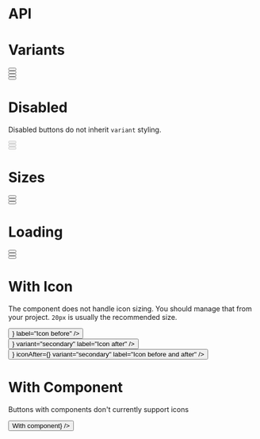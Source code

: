 
<Meta title="Button" component={Button} />

# API

<Props of={Button} />

# Variants

<Preview>
  <Story name="Variants">
    <div>
      <div className="inline-flex">
        <Button label="Primary" />
      </div>
      <div className="inline-flex ml-2">
        <Button label="Secondary" variant="secondary" />
      </div>
      <div className="inline-flex ml-2">
        <Button label="Danger" variant="danger" />
      </div>
      <div className="inline-flex ml-2">
        <Button label="Minimal" variant="minimal" />
      </div>
    </div>
  </Story>
</Preview>

# Disabled

Disabled buttons do not inherit `variant` styling.

<Preview>
  <Story name="Disabled">
    <div>
      <div className="block">
        <Button label="Disabled" disabled />
      </div>
      <div className="block mt-2">
        <Button label="Disabled" disabled large />
      </div>
      <div className="block mt-2">
        <Button label="Disabled" disabled block />
      </div>
    </div>
  </Story>
</Preview>

# Sizes

<Preview>
  <Story name="Size">
    <div>
      <div>
        <Button label="Default" />
      </div>
      <div className="block mt-2">
        <div className="inline-flex">
          <Button label="Large" large />
        </div>
      </div>
      <div className="mt-2">
        <Button label="Block large" block />
      </div>
    </div>
  </Story>
</Preview>

# Loading

<Preview>
  <Story name="Loading">
    <div>
      <div className="inline-flex">
        <Button label="Loading" isLoading={true} />
      </div>
      <div className="inline-flex ml-2">
        <Button label="Loading" variant="secondary" isLoading={true} />
      </div>
      <div className="inline-flex ml-2">
        <Button label="Loading" variant="danger" isLoading={true} />
      </div>
    </div>
  </Story>
</Preview>

# With Icon

The component does not handle icon sizing. You should manage that from your project. `20px` is usually the recommended size.

<Preview>
  <Story name="With Icon">
    <div>
      <div>
        <Button iconBefore={<ArrowUpOutline size={20} />} label="Icon before" />
      </div>
      <div className="mt-2">
        <Button
          iconAfter={<ArrowUpOutline size={20} />}
          variant="secondary"
          label="Icon after"
        />
      </div>
      <div className="mt-2">
        <Button
          iconBefore={<ArrowUpOutline size={20} />}
          iconAfter={<ArrowUpOutline size={20} />}
          variant="secondary"
          label="Icon before and after"
        />
      </div>
    </div>
  </Story>
</Preview>

# With Component

Buttons with components don't currently support icons

<Preview>
  <Story name="With Component">
    <Button component={<a href="javascript:void()">With component</a>} />
  </Story>
</Preview>
